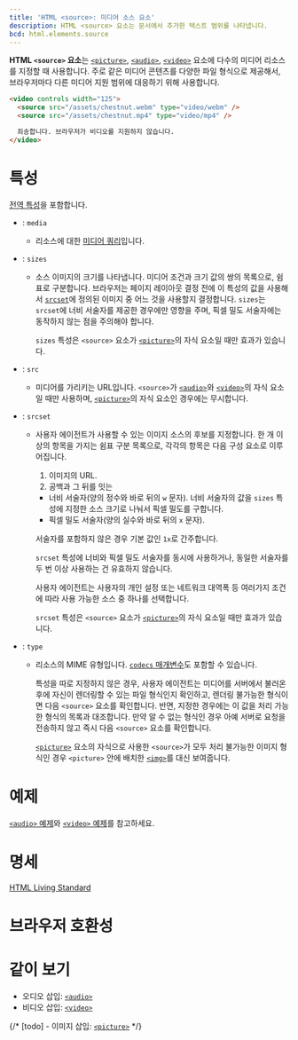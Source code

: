 ```yaml
---
title: 'HTML <source>: 미디어 소스 요소'
description: HTML <source> 요소는 문서에서 추가한 텍스트 범위를 나타냅니다.
bcd: html.elements.source
---
```


**HTML `<source>` 요소**는 [`<picture>`](./picture), [`<audio>`](./audio), [`<video>`](./video) 요소에 다수의 미디어 리소스를 지정할 때 사용합니다. 주로 같은 미디어 콘텐츠를 다양한 파일 형식으로 제공해서, 브라우저마다 다른 미디어 지원 범위에 대응하기 위해 사용합니다.

```html hidden name=demo
<video controls width="125">
  <source src="/assets/chestnut.webm" type="video/webm" />
  <source src="/assets/chestnut.mp4" type="video/mp4" />

  죄송합니다. 브라우저가 비디오를 지원하지 않습니다.
</video>
```

<LiveExample height={240} lang="html" name="demo" />

# 특성

[전역 특성](/docs/Web/HTML/Global_attributes)을 포함합니다.

- : `media`
  - 리소스에 대한 [미디어 쿼리](https://developer.mozilla.org/en-US/docs/Web/CSS/Media_Queries)입니다.
- : `sizes`

  - 소스 이미지의 크기를 나타냅니다. 미디어 조건과 크기 값의 쌍의 목록으로, 쉼표로 구분합니다. 브라우저는 페이지 레이아웃 결정 전에 이 특성의 값을 사용해서 [`srcset`](#term-srcset)에 정의된 이미지 중 어느 것을 사용할지 결정합니다. `sizes`는 `srcset`에 너비 서술자를 제공한 경우에만 영향을 주며, 픽셀 밀도 서술자에는 동작하지 않는 점을 주의해야 합니다.

    `sizes` 특성은 `<source>` 요소가 [`<picture>`](./picture)의 자식 요소일 때만 효과가 있습니다.

- : `src`
  - 미디어를 가리키는 URL입니다. `<source>`가 [`<audio>`](./audio)와 [`<video>`](./video)의 자식 요소일 때만 사용하며, [`<picture>`](./picture)의 자식 요소인 경우에는 무시합니다.
- : `srcset`

  - 사용자 에이전트가 사용할 수 있는 이미지 소스의 후보를 지정합니다. 한 개 이상의 항목을 가지는 쉼표 구분 목록으로, 각각의 항목은 다음 구성 요소로 이루어집니다.

    1. 이미지의 URL.
    2. 공백과 그 뒤를 잇는

    - 너비 서술자(양의 정수와 바로 뒤의 `w` 문자). 너비 서술자의 값을 `sizes` 특성에 지정한 소스 크기로 나눠서 픽셀 밀도를 구합니다.
    - 픽셀 밀도 서술자(양의 실수와 바로 뒤의 `x` 문자).

    서술자를 포함하지 않은 경우 기본 값인 `1x`로 간주합니다.

    `srcset` 특성에 너비와 픽셀 밀도 서술자를 동시에 사용하거나, 동일한 서술자를 두 번 이상 사용하는 건 유효하지 않습니다.

    사용자 에이전트는 사용자의 개인 설정 또는 네트워크 대역폭 등 여러가지 조건에 따라 사용 가능한 소스 중 하나를 선택합니다.

    `srcset` 특성은 `<source>` 요소가 [`<picture>`](./picture)의 자식 요소일 때만 효과가 있습니다.

- : `type`

  - 리소스의 MIME 유형입니다. [`codecs` 매개변수](https://developer.mozilla.org/en-US/docs/Web/Media/Formats/codecs_parameter)도 포함할 수 있습니다.

    특성을 따로 지정하지 않은 경우, 사용자 에이전트는 미디어를 서버에서 불러온 후에 자신이 렌더링할 수 있는 파일 형식인지 확인하고, 렌더링 불가능한 형식이면 다음 `<source>` 요소를 확인합니다. 반면, 지정한 경우에는 이 값을 처리 가능한 형식의 목록과 대조합니다. 만약 알 수 없는 형식인 경우 아예 서버로 요청을 전송하지 않고 즉시 다음 `<source>` 요소를 확인합니다.

    [`<picture>`](./picture) 요소의 자식으로 사용한 `<source>`가 모두 처리 불가능한 이미지 형식인 경우 `<picture>` 안에 배치한 [`<img>`](./img)를 대신 보여줍니다.

# 예제

[`<audio>` 예제](./audio#예제)와 [`<video>` 예제](./video#예제)를 참고하세요.

# 명세

[HTML Living Standard](https://html.spec.whatwg.org/multipage/embedded-content.html#the-source-element)

# 브라우저 호환성

<BrowserCompat data={props.bcd} />

# 같이 보기

- 오디오 삽입: [`<audio>`](./audio)
- 비디오 삽입: [`<video>`](./video)

{/* [todo] - 이미지 삽입: [`<picture>`](./picture) */}
